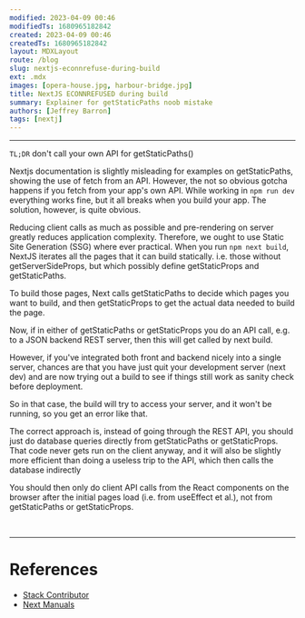 ```yaml
---
modified: 2023-04-09 00:46  
modifiedTs: 1680965182842  
created: 2023-04-09 00:46  
createdTs: 1680965182842  
layout: MDXLayout  
route: /blog  
slug: nextjs-econnrefuse-during-build  
ext: .mdx  
images: [opera-house.jpg, harbour-bridge.jpg]  
title: NextJS ECONNREFUSED during build  
summary: Explainer for getStaticPaths noob mistake  
authors: [Jeffrey Barron]
tags: [nextj]  
---
```


---
`TL;DR` don't call your own API for getStaticPaths()

Nextjs documentation is slightly misleading for examples on getStaticPaths, showing the use of fetch from an API. However, the not so obvious gotcha happens if you fetch from your app's own API. While working in `npm run dev` everything works fine, but it all breaks when you build your app. The solution, however, is quite obvious.

Reducing client calls as much as possible and pre-rendering on server greatly reduces application complexity. Therefore, we ought to use Static Site Generation (SSG) where ever practical. When you run `npm next build`, NextJS iterates all the pages that it can build statically. i.e. those without getServerSideProps, but which possibly define getStaticProps and getStaticPaths.

To build those pages, Next calls getStaticPaths to decide which pages you want to build, and then getStaticProps to get the actual data needed to build the page.

Now, if in either of getStaticPaths or getStaticProps you do an API call, e.g. to a JSON backend REST server, then this will get called by next build.

However, if you've integrated both front and backend nicely into a single server, chances are that you have just quit your development server (next dev) and are now trying out a build to see if things still work as sanity check before deployment.

So in that case, the build will try to access your server, and it won't be running, so you get an error like that.

The correct approach is, instead of going through the REST API, you should just do database queries directly from getStaticPaths or getStaticProps. That code never gets run on the client anyway, and it will also be slightly more efficient than doing a useless trip to the API, which then calls the database indirectly

You should then only do client API calls from the React components on the browser after the initial pages load (i.e. from useEffect et al.), not from getStaticPaths or getStaticProps. 

<br /><hr />

# References
- [Stack Contributor](https://stackoverflow.com/a/67676463/18296218)  
- [Next Manuals](https://nextjs.org/docs/basic-features/data-fetching/get-static-props#write-server-side-code-directly)  

